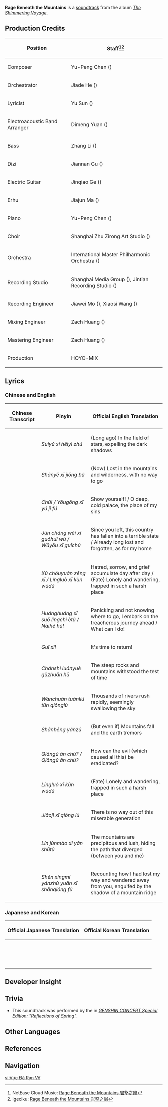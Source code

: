 {{Soundtrack Infobox
|title          =
|image          = The Shimmering Voyage.jpg
|album          = The Shimmering Voyage
|disc           = 3
|number         = 44
|featured       =
|featured2      =
|featured3      =
|featured_disc  =
|featured_disc2 =
|featured_disc3 =
|youtube_id     = _ZgWy5uvIiw
|youtube_time   = 997
|spotify_id     = 0PlBjUrb4GKSYhkujRKtzQ
|played_in      = Weekly Boss
|during         = [[Beneath the Dragon-Queller]] (Phase 2)
|domain         = Beneath the Dragon-Queller
|previous       = Ode to Azhdaha
|next           = Hymn of the Pearl
}}
{{Description|The faint rattling of this dragon lord's shackles and his deep, angry growl echo through the bowels of the mountains like memories of a bygone era.|[https://genshin.hoyoverse.com/en/news/detail/14511 Echo of Memories]}}
'''Rage Beneath the Mountains''' is a [[soundtrack]] from the album ''[[The Shimmering Voyage]]''.

==Production Credits==
{| class="wikitable" style="text-align:left; height:0.5em"
! Position
! Staff<ref>NetEase Cloud Music: [https://music.163.com/#/song?id=1861578703 Rage Beneath the Mountains 岩壑之崩]</ref><ref>Igeciku: [https://www.igeciku.com/song/12589565.html Rage Beneath the Mountains 岩壑之崩]</ref>
|-
! Composer
| Yu-Peng Chen ({{zh|陈致逸}})
|-
! Orchestrator
| Jiade He ({{zh|何迦德}})
|-
! Lyricist
| Yu Sun ({{zh|孙宇}})
|-
! Electroacoustic Band Arranger
| Dimeng Yuan ({{zh|苑迪萌}})
|-
! Bass
| Zhang Li ({{zh|张栗}})
|-
! Dizi
| Jiannan Gu ({{zh|顾剑楠}})
|-
! Electric Guitar
| Jinqiao Ge ({{zh|葛金桥}})
|-
! Erhu
| Jiajun Ma ({{zh|马稼骏}})
|-
! Piano
| Yu-Peng Chen ({{zh|陈致逸}})
|-
! Choir
| Shanghai Zhu Zirong Art Studio ({{zh|上海朱梓溶艺术工作室}})
|-
! Orchestra
| International Master Philharmonic Orchestra ({{zh|国际首席爱乐乐团}})
|-
! Recording Studio
| Shanghai Media Group ({{zh|上海广播大厦}}), Jintian Recording Studio ({{zh|金田录音棚}})
|-
! Recording Engineer
| Jiawei Mo ({{zh|莫家伟}}), Xiaosi Wang ({{zh|王小四}})
|-
! Mixing Engineer
| Zach Huang ({{zh|黄巍}})
|-
! Mastering Engineer
| Zach Huang ({{zh|黄巍}})
|-
! Production
| HOYO-MiX
|}

==Lyrics==
===Chinese and English===
{| class="wikitable"
! Chinese Transcript !! Pinyin !! Official English Translation
|-
|{{zh|邃宇兮 黑翳逐}} || ''Suìyǔ xī hēiyì zhú'' || (Long ago) In the field of stars, expelling the dark shadows
|-
|{{zh|山野兮 窘步}} || ''Shānyě xī jiǒng bù'' || (Now) Lost in the mountains and wilderness, with no way to go
|-
|{{zh|出！/ 幽宫兮 余既伏}} || ''Chū! / Yōugōng xī yú jì fú'' || Show yourself! / O deep, cold palace, the place of my sins
|-
|{{zh|君常违兮 国隳芜 / 乌有兮 归处}} || ''Jūn cháng wéi xī guóhuī wú / Wūyǒu xī guīchù'' || Since you left, this country has fallen into a terrible state / Already long lost and forgotten, as for my home
|-
|{{zh|蓄雠怨增欷 / 零落兮 困洿渎}} || ''Xù chóuyuàn zēng xī / Língluò xī kùn wūdú'' || Hatred, sorrow, and grief accumulate day after day / (Fate) Lonely and wandering, trapped in such a harsh place
|-
|{{zh|惶惶兮 索陵迟恶途 / 奈何乎！}} || ''Huánghuáng xī suǒ língchí ètú / Nàihé hū!'' || Panicking and not knowing where to go, I embark on the treacherous journey ahead / What can I do!
|-
|{{zh|归兮！}} || ''Guī xī!'' || It's time to return!
|-
|{{zh|巉石峦岳毂转乎}} || ''Chánshí luányuè gǔzhuǎn hū'' || The steep rocks and mountains withstood the test of time
|-
|{{zh|万川湍流吞穹庐}} || ''Wànchuān tuānliú tūn qiónglú'' || Thousands of rivers rush rapidly, seemingly swallowing the sky
|-
|{{zh|山崩岩崒}} || ''Shānbēng yánzú'' || (But even if) Mountains fall and the earth tremors
|-
|{{zh|愆辜安除？/ 愆辜安除？}} || ''Qiāngū ān chú? / Qiāngū ān chú?'' || How can the evil (which caused all this) be eradicated?
|-
|{{zh|零落兮 困洿渎}} || ''Língluò xī kùn wūdú'' || (Fate) Lonely and wandering, trapped in such a harsh place
|-
|{{zh|浇季兮 穷路}} || ''Jiāojì xī qióng lù'' || There is no way out of this miserable generation
|-
|{{zh|林峻茂兮 掩殊途}} || ''Lín jùnmào xī yǎn shūtú'' || The mountains are precipitous and lush, hiding the path that diverged (between you and me)
|-
|{{zh|审行迷延伫远兮 山穹覆}} || ''Shěn xíngmí yánzhù yuǎn xī shānqióng fù'' || Recounting how I had lost my way and wandered away from you, engulfed by the shadow of a mountain ridge
|}

===Japanese and Korean===
{| class="wikitable"
! Official Japanese Translation !! Official Korean Translation
|-
|{{ja|凋落し　此処まで落ちた}} || {{ko|(한때는) 심연의 우주 속에서 어두운 그림자를 내쫓았지만}}
|-
|{{ja|吾が成せることなど　いずこに在る？}} || {{ko|(지금은) 산과 황야에서 길을 잃었지}}
|-
|{{ja|出でよ！}} || {{ko|나오너라!}}
|-
|{{ja|貴下が背いてより　この国土は荒れ堕ちた}} || {{ko|네가 따난 뒤, 나라는 황폐해지고}}
|-
|{{ja|怨恨と悲哀は溜まりゆく}} || {{ko|증오, 원만, 슬픔만 계속 쌓여가네}}
|-
|{{ja|惧れに導かれ　嶮しき道を歩んだ}} || {{ko|방황 속에서 길을 잃고 험난하고 위험한 길을 나섰지}}
|-
|{{ja|帰りし時　今来たれり！}} || {{ko|이젠 돌아와야 해!}}
|-
|{{ja|峻厳な岩と山々が幾重にも屈曲し}} || {{ko|험준한 바위와 산악이 반복되고}}
|-
|{{ja|万本の川は天穹をも呑み　かの勢いで荒らかに流れたり}} || {{ko|하늘을 삼킬 것처럼 세차게 흘러가는 강줄기}}
|-
|{{ja|山崩れ　岩砕かれても}} || {{ko|(비록) 산이 무너지고 바위가 부서져도}}
|-
|{{ja|全てを招きし元凶を祓えるか？}} || {{ko|(이 모든 것을 초래한) 악을 어떻게 없앨 수 있을까?}}
|-
|{{ja|凋落し　此処まで落ちた}} || {{ko|(운명) 외롭게 따돌아다니다 이런 혹독한 곳에 갇혔지}}
|-
|{{ja|乱世よ　もう往く先がない}} || {{ko|벗어날 수 없는 고난한 세대}}
|-
|{{ja|葉を茂らせる林よ　貴下を吾が違えし道程を隠し}} || {{ko|가파르고 울창한 산, (나와 나의) 갈라진 길을 숨기고 있네}}
|-
|{{ja|彷徨い立ち留まり　貴下と遠ざかりし吾を顧みて　峻嶺の影に覆われん}} || {{ko|길을 잃고 헤매며 너와 멀어지는 난, 산의 그림자에 갇히게 되네}}
|}

==Developer Insight==
{{Transclude|Ode to Azhdaha|Developer Insight}}

==Trivia==
* This soundtrack was performed by the {{w|Shanghai Symphony Orchestra}} in ''[[Genshin Concert/Reflections of Spring|GENSHIN CONCERT Special Edition: "Reflections of Spring"]]''.

==Other Languages==
{{Other Languages
|en      = Rage Beneath the Mountains
|zhs     = 岩壑之崩
|zhs_rm  = Yánhè zhī Bēng
|zht     = 岩壑之崩
|zht_rm  = Yánhuò zhī Bēng
|zh_tl   = 
|ja      = 山岳は崩れ
|ja_rm   = Sangaku wa Kuzure
|ja_tl   = The Mountains Crumble
|ko      = Rage Beneath the Mountains<ref name=drumalong>Event: [[The Almighty Arataki Great and Glorious Drumalong Festival]]</ref>
|es      = La ira bajo las montañas<ref name=drumalong />
|es_tl   = The Ire Below the Mountains 
|fr      = Grondement des ravins<ref name=drumalong />
|fr_tl   = Rumbling of the Ravines
|ru      = Ярость под скалами<ref name=drumalong />
|ru_tl   = Fury Under the Rocks
|th      = Rage Beneath the Mountains<ref name=drumalong />
|vi      = Vực Đá Rạn Vỡ<ref name=drumalong />
|vi_tl   =
|de      = Wut unter den Bergen<ref name=drumalong />
|de_tl   = Rage Beneath the Mountains
|id      = Rage Beneath the Mountains<ref name=drumalong />
|pt      = Colapso de Montanhas<ref name=drumalong />
|pt_tl   =
|tr      = Rage Beneath the Mountains
|it      = Ira tra le montagne
|it_tl   = 
}}

==References==
{{Reflist}}

==Navigation==
{{Soundtrack Navbox|The Shimmering Voyage}}

[[vi:Vực Đá Rạn Vỡ]]